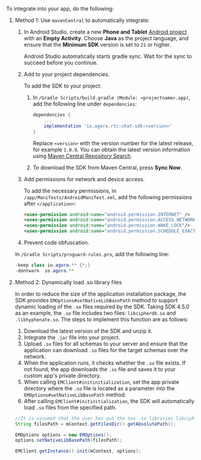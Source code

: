 <PlatformWrapper platform="android">

To integrate <Vpd k="NAME"/> into your app, do the following:

1. Method 1: Use `mavenCentral` to automatically integrate:

    1. In Android Studio, create a new **Phone and Tablet** [Android project](https://developer.android.com/studio/projects/create-project) with an **Empty Activity**. Choose **Java** as the project language, and ensure that the **Minimum SDK** version is set to `21` or higher. 

        Android Studio automatically starts gradle sync. Wait for the sync to succeed before you continue.

    1. Add <Vpd k="SDK"/> to your project dependencies. 

        To add the SDK to your project:
        
        1. In `/Gradle Scripts/build.gradle (Module: <projectname>.app)`, add the following line under `dependencies`:

            ```groovy
            dependencies {
                ...
                implementation 'io.agora.rtc:chat-sdk:<version>'
            }
            ```

            Replace `<version>` with the version number for the latest <Vpd k="SDK"/> release, for example `1.0.9`. You can obtain the latest version information using [Maven Central Repository Search](https://search.maven.org/search?q=g:io.agora.rtc%20AND%20a:chat-sdk).

        1. To download the SDK from Maven Central, press **Sync Now**.

    1. Add permissions for network and device access.

        To add the necessary permissions, in `/app/Manifests/AndroidManifest.xml`, add the following permissions after `</application>`:
            
        ```xml
        <uses-permission android:name="android.permission.INTERNET" />
        <uses-permission android:name="android.permission.ACCESS_NETWORK_STATE"/>
        <uses-permission android:name="android.permission.WAKE_LOCK"/>
        <uses-permission android:name="android.permission.SCHEDULE_EXACT_ALARM" />
        ```

    1. Prevent code obfuscation.

    In `/Gradle Scripts/proguard-rules.pro`, add the following line:

    ```java
    -keep class io.agora.** {*;}
    -dontwarn  io.agora.**
    ```

1. Method 2: Dynamically load .so library files

    In order to reduce the size of the application installation package, the SDK provides `EMOptions#setNativeLibBasePath` method to support dynamic loading of the `.so` files required by the SDK. Taking SDK 4.5.0 as an example, the `.so` file includes two files: `libcipherdb.so` and `.libhyphenate.so`. The steps to implement this function are as follows:

    1. Download the latest version of the SDK and unzip it.
    1. Integrate the `.jar` file into your project.
    1. Upload `.so` files for all schemas to your server and ensure that the application can download `.so` files for the target schemas over the network.
    1. When the application runs, it checks whether the `.so` file exists. If not found, the app downloads the `.so` file and saves it to your custom app's private directory.
    1. When calling `EMClient#initinitialization`, set the app private directory where the `.so` file is located as a parameter into the `EMOptions#setNativeLibBasePath` method.
    1. After calling `EMClient#initinitialization`, the SDK will automatically load `.so` files from the specified path.

    ```Java
    //It is assumed that the user has put the two .so libraries libcipherdb.so and libhyphenate.so in the Agora SDK into the /data/data/packagename/files directory of the app through dynamic delivery.
    String filesPath = mContext.getFilesDir().getAbsolutePath();

    EMOptions options = new EMOptions();
    options.setNativeLibBasePath(filesPath);

    EMClient.getInstance().init(mContext, options);
    ```
</PlatformWrapper>
